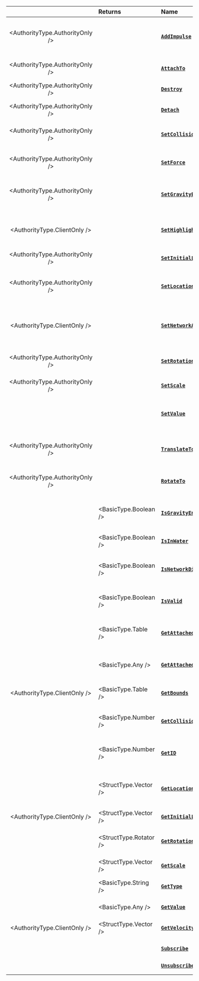 

|  | **Returns** | **Name** | **Description** |
| :---: | :--- | :--- | :--- |
| <AuthorityType.AuthorityOnly /> |  | [**`AddImpulse`**](/docs/scripting-reference/classes/base-classes/actor#addimpulse) | Applies a Force in world coordinate on this Actor |
| <AuthorityType.AuthorityOnly /> |  | [**`AttachTo`**](/docs/scripting-reference/classes/base-classes/actor#attachto) | Attaches this Actor to any other Actor |
| <AuthorityType.AuthorityOnly /> |  | [**`Destroy`**](/docs/scripting-reference/classes/base-classes/actor#destroy) | Destroys this Actor |
| <AuthorityType.AuthorityOnly /> |  | [**`Detach`**](/docs/scripting-reference/classes/base-classes/actor#detach) | Detaches this Actor if attached |
| <AuthorityType.AuthorityOnly /> |  | [**`SetCollision`**](/docs/scripting-reference/classes/base-classes/actor#setcollision) | Sets the actor’s collision type |
| <AuthorityType.AuthorityOnly /> |  | [**`SetForce`**](/docs/scripting-reference/classes/base-classes/actor#setforce) | Adds a permanent force to this actor |
| <AuthorityType.AuthorityOnly /> |  | [**`SetGravityEnabled`**](/docs/scripting-reference/classes/base-classes/actor#setgravityenabled) | Sets the actor’s gravity enabled |
| <AuthorityType.ClientOnly /> |  | [**`SetHighlightEnabled`**](/docs/scripting-reference/classes/base-classes/actor#sethighlightenabled) | Enables this Actor Highlighting at a specific Index color |
| <AuthorityType.AuthorityOnly /> |  | [**`SetInitialLocation`**](/docs/scripting-reference/classes/base-classes/actor#setinitiallocation) | Sets the initial location |
| <AuthorityType.AuthorityOnly /> |  | [**`SetLocation`**](/docs/scripting-reference/classes/base-classes/actor#setlocation) | Sets the actor’s location in the game world |
| <AuthorityType.ClientOnly /> |  | [**`SetNetworkAuthority`**](/docs/scripting-reference/classes/base-classes/actor#setnetworkauthority) | Sets this actor’s new Player [Network Authority](/docs/core-concepts/scripting/authority-concepts#network-authority) |
| <AuthorityType.AuthorityOnly /> |  | [**`SetRotation`**](/docs/scripting-reference/classes/base-classes/actor#setrotation) | Sets the actor’s rotation in the game world |
| <AuthorityType.AuthorityOnly /> |  | [**`SetScale`**](/docs/scripting-reference/classes/base-classes/actor#setsclae) | Sets the actor’s scale |
|  |  | [**`SetValue`**](/docs/scripting-reference/classes/base-classes/actor#setvalue) | Sets a value in this entity, which can be accessed by any package |
| <AuthorityType.AuthorityOnly /> |  | [**`TranslateTo`**](/docs/scripting-reference/classes/base-classes/actor#translateto) | Smoothly moves this actor to a Location |
| <AuthorityType.AuthorityOnly /> |  | [**`RotateTo`**](/docs/scripting-reference/classes/base-classes/actor#rotateto) | Smoothly rotates this actor to a Rotation |
|  | <BasicType.Boolean /> | [**`IsGravityEnabled`**](/docs/scripting-reference/classes/base-classes/actor#isgravityenabled) | Gets the actor’s gravity enabled |
|  | <BasicType.Boolean /> | [**`IsInWater`**](/docs/scripting-reference/classes/base-classes/actor#isinwater) | Gets if the actor is in Water |
|  | <BasicType.Boolean /> | [**`IsNetworkDistributed`**](/docs/scripting-reference/classes/base-classes/actor#isnetworkdistributed) | Gets if the actor is Network Distributed |
|  | <BasicType.Boolean /> | [**`IsValid`**](/docs/scripting-reference/classes/base-classes/actor#isvalid) | Returns if this entity is valid (i.e. not destroyed) |
|  | <BasicType.Table /> | [**`GetAttachedEntities`**](/docs/scripting-reference/classes/base-classes/actor#getattachedentities) | Gets all actors attached to this entity |
|  | <BasicType.Any /> | [**`GetAttachedTo`**](/docs/scripting-reference/classes/base-classes/actor#getattachedto) | Gets the actor this actor is attached to |
| <AuthorityType.ClientOnly /> | <BasicType.Table /> | [**`GetBounds`**](/docs/scripting-reference/classes/base-classes/actor#getbounds) | Gets the actor bounds size |
|  | <BasicType.Number /> | [**`GetCollision`**](/docs/scripting-reference/classes/base-classes/actor#getcollision) | Gets the current actor’s collision |
|  | <BasicType.Number /> | [**`GetID`**](/docs/scripting-reference/classes/base-classes/actor#getid) | Gets the universal network ID of this entity |
|  | <StructType.Vector /> | [**`GetLocation`**](/docs/scripting-reference/classes/base-classes/actor#getlocation) | Get the actor’s position in the game world |
| <AuthorityType.ClientOnly /> | <StructType.Vector /> | [**`GetInitialLocation`**](/docs/scripting-reference/classes/base-classes/actor#getinitiallocation) | Gets the initial location |
|  | <StructType.Rotator /> | [**`GetRotation`**](/docs/scripting-reference/classes/base-classes/actor#getrotation) | Gets the actor’s rotation in the game world |
|  | <StructType.Vector /> | [**`GetScale`**](/docs/scripting-reference/classes/base-classes/actor#getscale) | Gets the actor’s scale |
|  | <BasicType.String /> | [**`GetType`**](/docs/scripting-reference/classes/base-classes/actor#gettype) | Returns the type of this Actor |
|  | <BasicType.Any /> | [**`GetValue`**](/docs/scripting-reference/classes/base-classes/actor#getvalue) | Gets a value given a key |
| <AuthorityType.ClientOnly /> | <StructType.Vector /> | [**`GetVelocity`**](/docs/scripting-reference/classes/base-classes/actor#GetVelocity) | Returns the current actor Velocity |
|  |  | [**`Subscribe`**](/docs/scripting-reference/classes/base-classes/actor#subscribe) | Subscribes for an Event |
|  |  | [**`Unsubscribe`**](/docs/scripting-reference/classes/base-classes/actor#unsubscribe) | Unsubscribes from Events |
